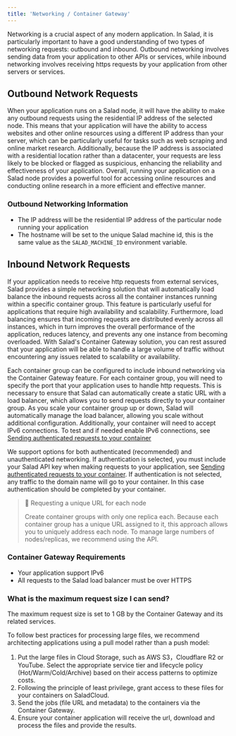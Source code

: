 ```yaml
---
title: 'Networking / Container Gateway'
---
```


Networking is a crucial aspect of any modern application. In Salad, it is particularly important to have a good
understanding of two types of networking requests: outbound and inbound. Outbound networking involves sending data from
your application to other APIs or services, while inbound networking involves receiving https requests by your
application from other servers or services.

## Outbound Network Requests

When your application runs on a Salad node, it will have the ability to make any outbound requests using the residential
IP address of the selected node. This means that your application will have the ability to access websites and other
online resources using a different IP address than your server, which can be particularly useful for tasks such as web
scraping and online market research. Additionally, because the IP address is associated with a residential location
rather than a datacenter, your requests are less likely to be blocked or flagged as suspicious, enhancing the
reliability and effectiveness of your application. Overall, running your application on a Salad node provides a powerful
tool for accessing online resources and conducting online research in a more efficient and effective manner.

### Outbound Networking Information

- The IP address will be the residential IP address of the particular node running your application
- The hostname will be set to the unique Salad machine id, this is the same value as the `SALAD_MACHINE_ID` environment
  variable.

## Inbound Network Requests

If your application needs to receive http requests from external services, Salad provides a simple networking solution
that will automatically load balance the inbound requests across all the container instances running within a specific
container group. This feature is particularly useful for applications that require high availability and scalability.
Furthermore, load balancing ensures that incoming requests are distributed evenly across all instances, which in turn
improves the overall performance of the application, reduces latency, and prevents any one instance from becoming
overloaded. With Salad's Container Gateway solution, you can rest assured that your application will be able to handle a
large volume of traffic without encountering any issues related to scalability or availability.

Each container group can be configured to include inbound networking via the Container Gateway feature. For each
container group, you will need to specify the port that your application uses to handle http requests. This is necessary
to ensure that Salad can automatically create a static URL with a load balancer, which allows you to send requests
directly to your container group. As you scale your container group up or down, Salad will automatically manage the load
balancer, allowing you scale without additional configuration. Additionally, your container will need to accept IPv6
connections. To test and if needed enable IPv6 connections, see
[Sending authenticated requests to your container](/container-engine/gateway/sending-requests)

We support options for both authenticated (recommended) and unauthenticated networking. If authentication is selected,
you must include your Salad API key when making requests to your application, see
[Sending authenticated requests to your container](/container-engine/gateway/sending-requests). If authentication is not
selected, any traffic to the domain name will go to your container. In this case authentication should be completed by
your container.

> 📘 Requesting a unique URL for each node
>
> Create container groups with only one replica each. Because each container group has a unique URL assigned to it, this
> approach allows you to uniquely address each node. To manage large numbers of nodes/replicas, we recommend using the
> API.

### Container Gateway Requirements

- Your application support IPv6
- All requests to the Salad load balancer must be over HTTPS

### What is the maximum request size I can send?

The maximum request size is set to 1 GB by the Container Gateway and its related services.

To follow best practices for processing large files, we recommend architecting applications using a pull model rather
than a push model:

1. Put the large files in Cloud Storage, such as AWS S3，Cloudflare R2 or YouTube. Select the appropriate service tier
   and lifecycle policy (Hot/Warm/Cold/Archive) based on their access patterns to optimize costs.
2. Following the principle of least privilege, grant access to these files for your containers on SaladCloud.
3. Send the jobs (file URL and metadata) to the containers via the Container Gateway.
4. Ensure your container application will receive the url, download and process the files and provide the results.
